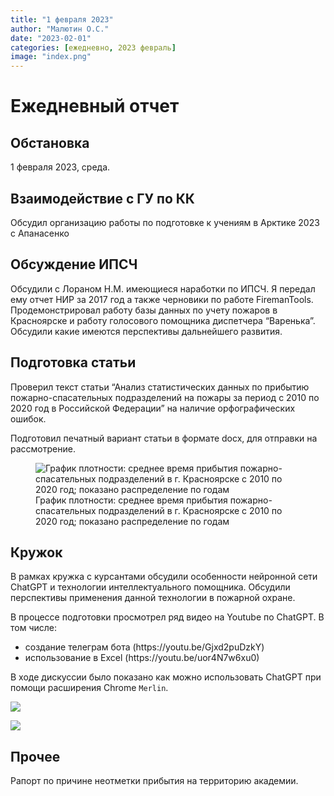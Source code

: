 ```yaml
---
title: "1 февраля 2023"
author: "Малютин О.С."
date: "2023-02-01"
categories: [ежедневно, 2023 февраль]
image: "index.png"
---
```


# Ежедневный отчет
## Обстановка
1 февраля 2023, среда. 

## Взаимодействие с ГУ по КК
Обсудил организацию работы по подготовке к учениям в Арктике 2023 с Апанасенко

## Обсуждение ИПСЧ

Обсудили с Лораном Н.М. имеющиеся наработки по ИПСЧ. Я передал ему отчет НИР за 2017 год а также черновики по работе FiremanTools. Продемонстрировал работу базы данных по учету пожаров в Красноярске и работу голосового помощника диспетчера "Варенька". Обсудили какие имеются перспективы дальнейшего развития.


## Подготовка статьи

Проверил текст статьи "Анализ статистических данных по прибытию пожарно-спасательных подразделений на пожары за период с 2010 по 2020 год в Российской Федерации" на наличие орфографических ошибок.

Подготовил печатный вариант статьи в формате docx, для отправки на рассмотрение.

![График плотности: среднее время прибытия пожарно-спасательных подразделений в г. Красноярске с 2010 по 2020 год; показано распределение по годам](index.png)


## Кружок

В рамках кружка с курсантами обсудили особенности нейронной сети ChatGPT и технологии интеллектуального помощника. Обсудили перспективы применения данной технологии в пожарной охране.

В процессе подготовки просмотрел ряд видео на Youtube по ChatGPT. В том числе:

* создание телеграм бота (https://youtu.be/Gjxd2puDzkY)
* использование в Excel (https://youtu.be/uor4N7w6xu0)

В ходе дискуссии было показано как можно использовать ChatGPT при помощи расширения Chrome `Merlin`.

![](merlin.png)

![](merlin2.png)

## Прочее

Рапорт по причине неотметки прибытия на территорию академии.